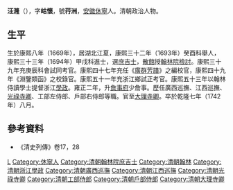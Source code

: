 '''汪漋'''（{{bd|1669年||1742年|catIdx=Wang汪}}），字'''岵懷'''，號'''荇洲'''，[[安徽|安徽]][[休寧|休寧]]人。清朝政治人物。

== 生平 ==
生於康熙八年（1669年），居湖北江夏，康熙三十二年（1693年）癸酉科舉人，康熙三十三年（1694年）甲戌科進士，選[[庶吉士|庶吉士]]，[[散館|散館]]授[[翰林院|翰林院]][[檢討|檢討]]。康熙三十九年充庚辰科會試同考官。康熙四十七年充任《[[廣群芳譜|廣群芳譜]]》之編校官，康熙四十九年《淵鑒類函》之校錄官。康熙五十一年充浙江鄉試正考官。康熙五十三年以翰林侍讀學士提督浙江[[學政|學政]]。雍正二年，升[[詹事府|詹事府]]少詹事。歷任廣西巡撫、江西巡撫、[[光祿寺卿|光祿寺卿]]、工部左侍郎、戶部右侍郎等職。官至[[大理寺卿|大理寺卿]]。卒於乾隆七年（1742年）八月。

==參考資料==
*《清史列傳》卷17，28 

{{康熙三十三年甲戌科殿試金榜}}
{{清朝江西巡撫}}

{{Authority control}}

{{DEFAULTSORT:Wang汪}}
[[Category:汪姓|L]]
[[Category:休寧人|Category:休寧人]]
[[Category:清朝翰林院庶吉士|Category:清朝翰林院庶吉士]]
[[Category:清朝翰林|Category:清朝翰林]]
[[Category:清朝浙江學政|Category:清朝浙江學政]]
[[Category:清朝廣西巡撫|Category:清朝廣西巡撫]]
[[Category:清朝江西巡撫|Category:清朝江西巡撫]]
[[Category:清朝光祿寺卿|Category:清朝光祿寺卿]]
[[Category:清朝工部侍郎|Category:清朝工部侍郎]]
[[Category:清朝戶部侍郎|Category:清朝戶部侍郎]]
[[Category:清朝大理寺卿|Category:清朝大理寺卿]]


{{清朝人物小作品}}